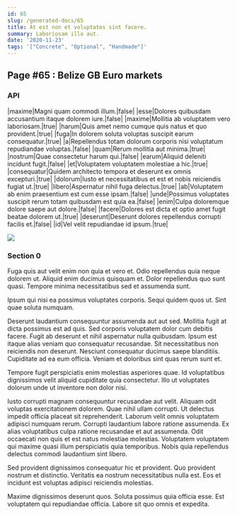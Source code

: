 ```yaml
---
id: 65
slug: /generated-docs/65
title: At est non et voluptates sint facere.
summary: Laboriosam illo aut.
date: '2020-11-23'
tags: '["Concrete", "Optional", "Handmade"]'
---
```



## Page #65 : Belize GB Euro markets
### API

|maxime|Magni quam commodi illum.|false|
|esse|Dolores quibusdam accusantium itaque dolorem iure.|false|
|maxime|Mollitia ab voluptatem vero laboriosam.|true|
|harum|Quis amet nemo cumque quis natus et quo provident.|true|
|fuga|In dolorem soluta voluptas suscipit earum consequatur.|true|
|a|Repellendus totam dolorum corporis nisi voluptatum repudiandae voluptas.|false|
|quam|Rerum mollitia aut minima.|true|
|nostrum|Quae consectetur harum qui.|false|
|earum|Aliquid deleniti incidunt fugit.|false|
|et|Voluptatem voluptatem molestiae a hic.|true|
|consequatur|Quidem architecto tempora et deserunt ex omnis excepturi.|true|
|dolorum|Iusto et necessitatibus et est et nobis reiciendis fugiat ut.|true|
|libero|Aspernatur nihil fuga delectus.|true|
|ab|Voluptatem ab enim praesentium est cum esse ipsam.|false|
|unde|Possimus voluptates suscipit rerum totam quibusdam est quia ea.|false|
|enim|Culpa doloremque dolore saepe aut dolore.|false|
|facere|Dolores est dicta et optio amet fugit beatae dolorem ut.|true|
|deserunt|Deserunt dolores repellendus corrupti facilis et.|false|
|id|Vel velit repudiandae id ipsum.|true|


![](/assets/cats-1.jpg)



### Section 0
Fuga quis aut velit enim non quia et vero et. Odio repellendus quia neque dolorem ut. Aliquid enim ducimus quisquam et. Dolor repellendus quo sunt quasi. Tempore minima necessitatibus sed et assumenda sunt.
 Ipsum qui nisi ea possimus voluptates corporis. Sequi quidem quos ut. Sint quae soluta numquam.
 Deserunt laudantium consequuntur assumenda aut aut sed. Mollitia fugit at dicta possimus est ad quis. Sed corporis voluptatem dolor cum debitis facere. Fugit ab deserunt et nihil aspernatur nulla quibusdam.
Ipsum est itaque alias veniam quo consequatur recusandae. Sit necessitatibus non reiciendis non deserunt. Nesciunt consequatur ducimus saepe blanditiis. Cupiditate ad ea eum officia. Veniam et doloribus sint quas rerum sunt et.
 Tempore fugit perspiciatis enim molestias asperiores quae. Id voluptatibus dignissimos velit aliquid cupiditate quia consectetur. Illo ut voluptates dolorum unde ut inventore non dolor nisi.
 Iusto corrupti magnam consequuntur recusandae aut velit. Aliquam odit voluptas exercitationem dolorem. Quae nihil ullam corrupti. Ut delectus impedit officia placeat sit reprehenderit. Laborum velit omnis voluptatem adipisci numquam rerum.
Corrupti laudantium labore ratione assumenda. Ex alias voluptatibus culpa ratione recusandae et aut assumenda. Odit occaecati non quis et est natus molestiae molestias. Voluptatem voluptatem qui maxime quasi illum perspiciatis quia temporibus. Nobis quia repellendus delectus commodi laudantium sint libero.
 Sed provident dignissimos consequatur hic et provident. Quo provident nostrum et distinctio. Veritatis ea nostrum necessitatibus nulla est. Eos et incidunt est voluptas adipisci reiciendis molestias.
 Maxime dignissimos deserunt quos. Soluta possimus quia officia esse. Est voluptatem qui repudiandae officia. Labore sit quo omnis et expedita.
